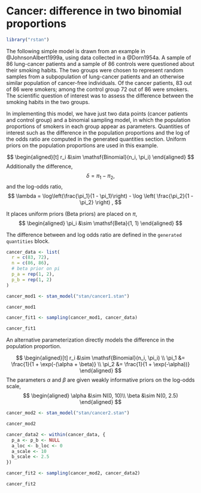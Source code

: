 # Cancer: difference in two binomial proportions

```r
library("rstan")
```


The following simple model is drawn from an example in @JohnsonAlbert1999a, using data collected in a @Dorn1954a.  A sample of 86 lung-cancer patients and a sample of 86 controls were questioned about their smoking habits.  The two groups were chosen to represent random samples from a subpopulation of lung-cancer patients and an otherwise similar population of cancer-free individuals.  Of the cancer patients, 83 out of 86 were smokers; among the control group 72 out of 86 were smokers.  The scientific question of interest was to assess the difference between the smoking habits in the two groups.

In implementing this model, we have just two data points (cancer patients and control group) and a binomial sampling model, in which the population proportions of smokers in each group appear as parameters.  Quantities of interest such as the difference in the population proportions and the log of the odds ratio are computed in the generated quantities section. Uniform priors on the population proportions are used in this example.

$$
\begin{aligned}[t]
r_i &\sim \mathsf{Binomial}(n_i, \pi_i)
\end{aligned}
$$
Additionally the difference,
$$
\delta = \pi_1 - \pi_2 ,
$$
and the log-odds ratio,
$$
\lambda = \log\left(\frac{\pi_1}{1 - \pi_1}\right) - \log \left( \frac{\pi_2}{1 - \pi_2} \right) ,
$$

It places uniform priors (Beta priors) are placed on $\pi$,
$$
\begin{aligned}
\pi_i &\sim \mathsf{Beta}(1, 1)
\end{aligned}
$$

The difference between and log odds ratio are defined in the `generated quantities` block.

```r
cancer_data <- list(
  r = c(83, 72),
  n = c(86, 86),
  # beta prior on pi
  p_a = rep(1, 2),
  p_b = rep(1, 2)
)
```


```r
cancer_mod1 <- stan_model("stan/cancer1.stan")
```
```r
cancer_mod1
```


```r
cancer_fit1 <- sampling(cancer_mod1, cancer_data)
```
```r
cancer_fit1
```

An alternative parameterization directly models the difference in the population proportion.

$$
\begin{aligned}[t]
r_i &\sim \mathsf{Binomial}(n_i, \pi_i) \\
\pi_1 &= \frac{1}{1 + \exp(-(\alpha + \beta)} \\
\pi_2 &= \frac{1}{1 + \exp(-\alpha))}
\end{aligned}
$$
The parameters $\alpha$ and $\beta$ are given weakly informative priors on the log-odds scale,
$$
\begin{aligned}
\alpha &\sim N(0, 10)\\
\beta &\sim N(0, 2.5)
\end{aligned}
$$

```r
cancer_mod2 <- stan_model("stan/cancer2.stan")
```
```r
cancer_mod2
```

```r
cancer_data2 <- within(cancer_data, {
  p_a <- p_b <- NULL
  a_loc <- b_loc <- 0
  a_scale <- 10
  b_scale <- 2.5
})
```

```r
cancer_fit2 <- sampling(cancer_mod2, cancer_data2)
```
```r
cancer_fit2
```
